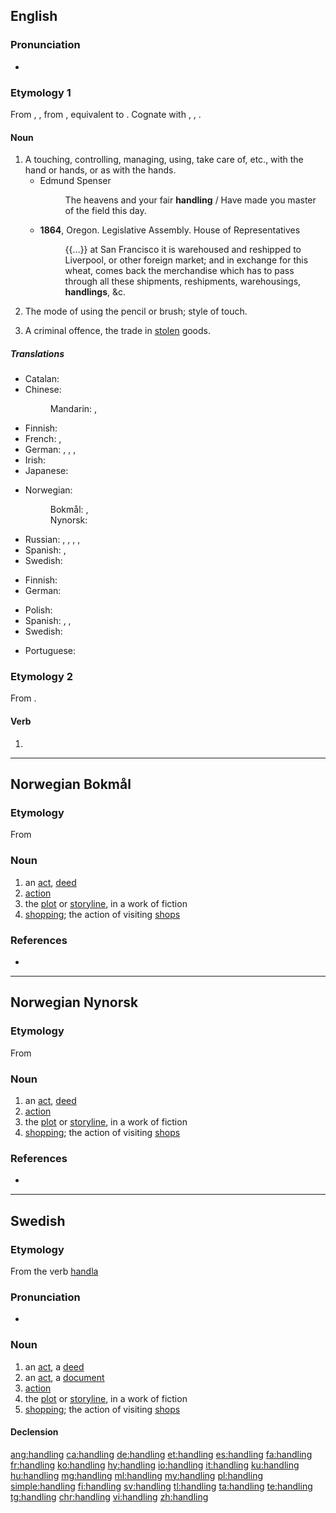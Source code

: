 ==English==
{{wikipedia}}

===Pronunciation===
* {{audio|En-us-handling.ogg|Audio (US)|lang=en}}

===Etymology 1===
From {{etyl|enm|en}} {{term|handlinge|lang=enm}}, {{term|hondlunge|lang=enm}}, from {{etyl|ang|en}} {{term|handlung||handling|lang=ang}}, equivalent to {{suffix|handle|ing|lang=en}}. Cognate with {{etyl|nl|-}} {{term|handeling||trade, operation, action|lang=nl}}, {{etyl|de|-}} {{term|Handlung||act, action|lang=de}}, {{etyl|sv|-}} {{term|handling||act, deed, action|lang=sv}}.

====Noun====
{{en-noun}}

# A touching, controlling, managing, using, take care of, etc., with the hand or hands, or as with the hands.
#* Edmund Spenser
#*: The heavens and your fair '''handling''' / Have made you master of the field this day.
#* '''1864''', Oregon. Legislative Assembly. House of Representatives
#*: {{...}} at San Francisco it is warehoused and reshipped to Liverpool, or other foreign market; and in exchange for this wheat, comes back the merchandise which has to pass through all these shipments, reshipments, warehousings, '''handlings''', &c.
# {{context|arts|lang=en}} The mode of using the pencil or brush; style of touch.
#: {{rfquotek|Fairholt}}
# A criminal offence, the trade in [[steal|stolen]] goods.

=====Translations=====
{{trans-top|touching, controlling, managing with the hands}}
* Catalan: {{t|ca|manipulació}}
* Chinese:
*: Mandarin: {{t|cmn|處理|sc=Hani}}, {{t+|cmn|处理|tr=chǔlǐ|sc=Hani}}
* Finnish: {{t+|fi|käsittely}}
* French: {{t+|fr|manipulation|f}}, {{t+|fr|maniement|m}}
* German: {{t+|de|Bedienung|f}}, {{t+|de|Handhabung|f}}, {{t+|de|Umgang|m}}, {{t|de|Handling|n}}
* Irish: {{t|ga|glacadh|m}}
* Japanese: {{t|ja|取り扱い|tr=とりあつかい, toriatsukai|sc=Jpan}}
{{trans-mid}}
* Norwegian:
*: Bokmål: {{t|nb|håndtering|m|f}}, {{t|nb|handtering|m|f}}
*: Nynorsk: {{t|nn|handtering|f}}
* Russian: {{t+|ru|обработка|f|tr=obrabо́tka|sc=Cyrl}} {{qualifier|processing}}, {{t+|ru|манипулирование|n|tr=manipulírovanije|sc=Cyrl}} {{qualifier|manipulation}}, {{t+|ru|обслуживание|n|tr=obslúživanije|sc=Cyrl}} {{qualifier|servicing}}, {{t+|ru|обхождение|n|tr=obxoždénije|sc=Cyrl}} {{qualifier|treatment}}, {{t+|ru|обращение|n|tr=obraščénije|sc=Cyrl}} {{qualifier|treatment}}
* Spanish: {{t+|es|manipulación|f}}, {{t+|es|manejo|m}}
* Swedish: {{t+|sv|hantering}}
{{trans-bottom}}

{{trans-top|criminal offence}}
* Finnish: {{t|fi|varastetun tavaran kauppa}}
* German: {{t+|de|Hehlerei|f}}
{{trans-mid}}
* Polish: {{t|pl|paserstwo|n}}
* Spanish: {{t|es|alcahuetería|f}}, {{t|es|receptación|f}}, {{t+|es|encubrimiento|m}}
* Swedish: {{t+|sv|häleri}}
{{trans-bottom}}

{{checktrans-top}}
* Portuguese: {{t|pt|manejo|m}}
{{trans-bottom}}

===Etymology 2===
From {{term|handle|lang=en}}.

====Verb====
{{head|en|present participle}}

# {{present participle of|handle|lang=en}}

----
==Norwegian Bokmål==
{{wikipedia|lang=no}}

===Etymology===
From {{suffix|handle|ing|lang=nb}}

===Noun===
{{nb-noun-c}}

# an [[act]], [[deed]]
# [[action]]
# the [[plot]] or [[storyline]], in a work of fiction
# [[shopping]]; the action of visiting [[shops]]

===References===
* {{R:The Bokmål Dictionary}}

----

==Norwegian Nynorsk==

===Etymology===
From {{suffix|handle|ing|lang=nn}}

===Noun===
{{nn-noun-f3}}

# an [[act]], [[deed]]
# [[action]]
# the [[plot]] or [[storyline]], in a work of fiction
# [[shopping]]; the action of visiting [[shops]]

===References===
* {{R:The Nynorsk Dictionary}}

----
==Swedish==

===Etymology===
From the verb [[handla]]

===Pronunciation===
* {{audio|Sv-handling.ogg|audio|lang=sv}}

===Noun===
{{sv-noun|c}}

# an [[act]], a [[deed]]
# an [[act]], a [[document]]
# [[action]]
# the [[plot]] or [[storyline]], in a work of fiction
# [[shopping]]; the action of visiting [[shops]]

====Declension====
{{sv-noun-reg-ar}}

[[ang:handling]]
[[ca:handling]]
[[de:handling]]
[[et:handling]]
[[es:handling]]
[[fa:handling]]
[[fr:handling]]
[[ko:handling]]
[[hy:handling]]
[[io:handling]]
[[it:handling]]
[[ku:handling]]
[[hu:handling]]
[[mg:handling]]
[[ml:handling]]
[[my:handling]]
[[pl:handling]]
[[simple:handling]]
[[fi:handling]]
[[sv:handling]]
[[tl:handling]]
[[ta:handling]]
[[te:handling]]
[[tg:handling]]
[[chr:handling]]
[[vi:handling]]
[[zh:handling]]